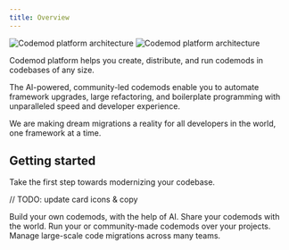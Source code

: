 ```yaml
---
title: Overview
---
```


<Frame>
  <img
    src="/images/intro/codemod-docs-hero-light.jpg"
    alt="Codemod platform architecture"
    className="block dark:hidden"
  />
  <img
    src="/images/intro/codemod-docs-hero-dark.jpg"
    alt="Codemod platform architecture"
    className="hidden dark:block"
  />
</Frame>

Codemod platform helps you create, distribute, and run codemods in codebases of any size.

The AI-powered, community-led codemods enable you to automate framework upgrades, large refactoring, and boilerplate programming with unparalleled speed and developer experience.

We are making dream migrations a reality for all developers in the world, one framework at a time.

## Getting started

Take the first step towards modernizing your codebase.

// TODO: update card icons & copy

<CardGroup cols={2}>
  <Card title="Plan" icon="screwdriver-wrench" href="/platform/build">
    Build your own codemods, with the help of AI.
  </Card>
  <Card title="Automate" icon="share-nodes" href="/platform/share">
    Share your codemods with the world.
  </Card>
  <Card title="Orchestrate" icon="terminal" href="/platform/run">
    Run your or community-made codemods over your projects.
  </Card>
  <Card title="Track" icon="rocket" href="/platform/track">
    Manage large-scale code migrations across many teams.
  </Card>
</CardGroup>
